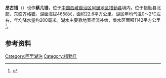 {{ViewTibetanScript}}
{{Infobox_lake
 |湖泊名稱 =昂古错
 |湖泊照片 = 
 |湖泊照片標題 = 
 |測深圖 =
 |測深圖標題 =
 |湖泊所在地 = [[中国|中国]][[西藏|西藏]]
 |座標 = {{coord |31|12|N|85|27|E|display=inline,title|scale:500000_type:waterbody_region:CN}}
 |湖泊類別 = [[咸水湖|咸水湖]]
 |流入 =[[桑无藏布|桑无藏布]]、[[夺机布|夺机布]]等
 |流出 = 
 |集水區面積 =1142平方公里
 |集水區國家 =
 |湖泊長度 =6.5公里
 |湖泊闊度 = 最大5.9公里<br />平均3.48公里
 |湖泊面積 =22.6平方公里
 |平均深度 = 
 |最深深度 = 
 |水體體積 = 
 |湖水停留時間 =
 |湖岸線長度 =
 |海拔高度 = 4658米
 |湖中島嶼 =
 |湖邊城鎮 =
}}
{{Location map
 |China Tibet Ngari
 |mark=<!--dot-->Blue pog.svg
 |lat_deg=31|lat_min=12|lat_sec =
 |lon_deg=85|lon_min=27|lon_sec =
 |caption=昂古错在[[西藏|西藏]]的位置。
 |position=right
 |width=350
 |float=right
}}
'''昂古错'''（{{bo|z=ངང་བསྒུག་མཚོ|w=ngang bsgug mtsho|t=Ngangguk Tso}}）也作'''蔡几错'''，位于[[中国|中国]][[西藏自治区|西藏自治区]][[阿里地区|阿里地区]][[措勤县|措勤县]]境内，位于措勤县北部，东临[[齐格错|齐格错]]。湖面海拔4658米，面积22.6平方公里。湖区年均气温0～2℃左右，年均降水量约200毫米。湖水主要靠地表径流补给，集水区面积1142平方公里<ref>{{cite book zh |author=王苏民 窦鸿身 |title=中国湖泊志 |format=M |edition=1 |location=北京 |publisher=科学出版社 |date=1998|pages=451|id= ISBN 7-03-006706-1}}</ref>。
==参考资料==
{{Reflist}}

[[Category:阿里湖泊|Category:阿里湖泊]]
[[Category:措勤县|Category:措勤县]]